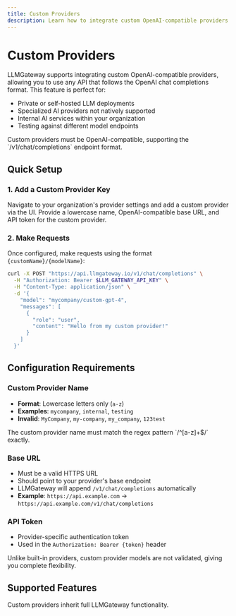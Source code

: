 ```yaml
---
title: Custom Providers
description: Learn how to integrate custom OpenAI-compatible providers with LLMGateway for enhanced flexibility and control.
---
```



# Custom Providers

LLMGateway supports integrating custom OpenAI-compatible providers, allowing you to use any API that follows the OpenAI chat completions format. This feature is perfect for:

- Private or self-hosted LLM deployments
- Specialized AI providers not natively supported
- Internal AI services within your organization
- Testing against different model endpoints

<Callout type="info">
	Custom providers must be OpenAI-compatible, supporting the
	`/v1/chat/completions` endpoint format.
</Callout>

## Quick Setup

### 1. Add a Custom Provider Key

Navigate to your organization's provider settings and add a custom provider via the UI.
Provide a lowercase name, OpenAI-compatible base URL, and API token for the custom provider.

### 2. Make Requests

Once configured, make requests using the format `{customName}/{modelName}`:

```bash
curl -X POST "https://api.llmgateway.io/v1/chat/completions" \
  -H "Authorization: Bearer $LLM_GATEWAY_API_KEY" \
  -H "Content-Type: application/json" \
  -d '{
    "model": "mycompany/custom-gpt-4",
    "messages": [
      {
        "role": "user",
        "content": "Hello from my custom provider!"
      }
    ]
  }'
```

## Configuration Requirements

### Custom Provider Name

- **Format**: Lowercase letters only (`a-z`)
- **Examples**: `mycompany`, `internal`, `testing`
- **Invalid**: `MyCompany`, `my-company`, `my_company`, `123test`

<Callout type="warn">
	The custom provider name must match the regex pattern `/^[a-z]+$/` exactly.
</Callout>

### Base URL

- Must be a valid HTTPS URL
- Should point to your provider's base endpoint
- LLMGateway will append `/v1/chat/completions` automatically
- **Example**: `https://api.example.com` → `https://api.example.com/v1/chat/completions`

### API Token

- Provider-specific authentication token
- Used in the `Authorization: Bearer {token}` header

<Callout type="info">
	Unlike built-in providers, custom provider models are not validated, giving
	you complete flexibility.
</Callout>

## Supported Features

Custom providers inherit full LLMGateway functionality.

